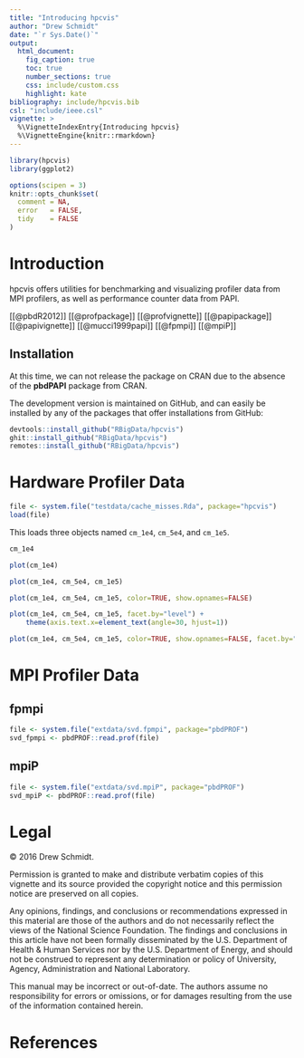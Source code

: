 ```yaml
---
title: "Introducing hpcvis"
author: "Drew Schmidt"
date: "`r Sys.Date()`"
output:
  html_document:
    fig_caption: true
    toc: true
    number_sections: true
    css: include/custom.css
    highlight: kate
bibliography: include/hpcvis.bib
csl: "include/ieee.csl"
vignette: >
  %\VignetteIndexEntry{Introducing hpcvis}
  %\VignetteEngine{knitr::rmarkdown}
---
```




```r
library(hpcvis)
library(ggplot2)

options(scipen = 3)
knitr::opts_chunk$set(
  comment = NA,
  error   = FALSE,
  tidy    = FALSE
)
```


# Introduction

hpcvis offers utilities for benchmarking and visualizing profiler data from MPI profilers, as well as performance counter data from PAPI.


[[@pbdR2012]]
[[@profpackage]]
[[@profvignette]]
[[@papipackage]]
[[@papivignette]]
[[@mucci1999papi]]
[[@fpmpi]]
[[@mpiP]]


## Installation

At this time, we can not release the package on CRAN due to the absence of the **pbdPAPI** package from CRAN.  

The development version is maintained on GitHub, and can easily be installed by any of the packages that offer installations from GitHub:

```r
devtools::install_github("RBigData/hpcvis")
ghit::install_github("RBigData/hpcvis")
remotes::install_github("RBigData/hpcvis")
```





# Hardware Profiler Data

```r
file <- system.file("testdata/cache_misses.Rda", package="hpcvis")
load(file)
```

This loads three objects named `cm_1e4`, `cm_5e4`, and `cm_1e5`.

```r
cm_1e4
```


```r
plot(cm_1e4)
```


```r
plot(cm_1e4, cm_5e4, cm_1e5)
```



```r
plot(cm_1e4, cm_5e4, cm_1e5, color=TRUE, show.opnames=FALSE)
```



```r
plot(cm_1e4, cm_5e4, cm_1e5, facet.by="level") + 
    theme(axis.text.x=element_text(angle=30, hjust=1))
```


```r
plot(cm_1e4, cm_5e4, cm_1e5, color=TRUE, show.opnames=FALSE, facet.by="level")
```


# MPI Profiler Data

## fpmpi

```r
file <- system.file("extdata/svd.fpmpi", package="pbdPROF")
svd_fpmpi <- pbdPROF::read.prof(file)
```

## mpiP

```r
file <- system.file("extdata/svd.mpiP", package="pbdPROF")
svd_mpiP <- pbdPROF::read.prof(file)
```





# Legal

&copy; 2016 Drew Schmidt.

Permission is granted to make and distribute verbatim copies of this vignette and its source provided the copyright notice and this permission notice are preserved on all copies.

Any opinions, findings, and conclusions or recommendations expressed in  this material are those of the authors and do not necessarily reflect the  views of the National Science Foundation.  The findings and conclusions in this article have not been formally disseminated by the U.S. Department of Health \& Human Services nor by the U.S. Department of Energy, and should not be construed to represent any determination or policy of University, Agency, Administration and National Laboratory.

This manual may be incorrect or out-of-date.  The authors assume no responsibility for errors or omissions, or for damages resulting from the use of the information contained herein.





# References
<script language="JavaScript" src="include/headers.js"></script>
